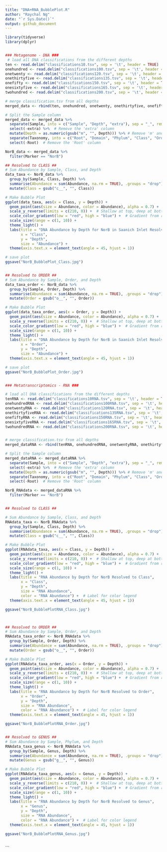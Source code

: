 ```yaml
---
title: "DNA+RNA_BubblePlot.R"
author: "Raychal Ng"
date: "`r Sys.Date()`"
output: github_document
---
```



```r
library(tidyverse)
library(dplyr)


### Metagenome - DNA ###
 # load all DNA classifications from the different depths
ten <- read.delim("classifications10.tsv", sep = '\t', header = TRUE) 
onehundred <- read.delim("classifications100.tsv", sep = '\t', header = TRUE)
onetwenty <- read.delim("classifications120.tsv", sep = '\t', header = TRUE)
onethirtyfive <- read.delim("classifications135.tsv", sep = '\t', header = TRUE)
onefifty <- read.delim("classifications150.tsv", sep = '\t', header = TRUE)
onesixtyfive <- read.delim("classifications165.tsv", sep = '\t', header = TRUE)
twohundred <- read.delim("classifications200.tsv", sep = '\t', header = TRUE)

# merge classification.tsv from all depths 
merged_data <- rbind(ten, onehundred, onetwenty, onethirtyfive, onefifty, onesixtyfive, twohundred)

# Split the Sample column
merged_data <- merged_data %>%
  separate(Sample, into = c("Sample", "Depth", "extra"), sep = "_", remove = FALSE) %>%
  select(-extra) %>%  # Remove the 'extra' column
  mutate(Depth = as.numeric(gsub("m", "", Depth))) %>% # Remove 'm' and convert to numeric
  separate(Taxonomy, into = c("Root", "Domain", "Phylum", "Class", "Order", "Family", "Genus", "Species"), sep = ";", fill = "right") %>%
  select(-Root)  # Remove the 'Root' column

NorB_data <- merged_data %>%
  filter(Marker == "NorB")

## Resolved to CLASS ##
# Sum Abundance by Sample, Class, and Depth
data_taxa <- NorB_data %>%
  group_by(Sample, Class, Depth) %>%
  summarise(Abundance = sum(Abundance, na.rm = TRUE), .groups = "drop") %>%
  mutate(Class = gsub("c__", "", Class))

# Make Bubble Plot
ggplot(data_taxa, aes(x = Class, y = Depth)) +
  geom_point(aes(size = Abundance, color = Abundance), alpha = 0.7) +  # Map color to Abundance
  scale_y_reverse(limits = c(210, 0)) +  # Shallow at top, deep at bottom
  scale_color_gradient(low = "red", high = "blue") +  # Gradient from red (low) to blue (high)
  scale_size(range = c(1, 10)) +
  theme_light() +
  labs(title = "DNA Abundance by Depth for NorB in Saanich Inlet Resolved to Class",
       x = "Class",
       y = "Depth",
       size = "Abundance") +
  theme(axis.text.x = element_text(angle = 45, hjust = 1))

# save plot
ggsave("NorB_BubblePlot_Class.jpg")


## Resolved to ORDER ##
# Sum Abundance by Sample, Order, and Depth
data_taxa_order <- NorB_data %>%
  group_by(Sample, Order, Depth) %>%
  summarise(Abundance = sum(Abundance, na.rm = TRUE), .groups = "drop") %>%
  mutate(Order = gsub("o__", "", Order))

# Make Bubble Plot
ggplot(data_taxa_order, aes(x = Order, y = Depth)) +
  geom_point(aes(size = Abundance, color = Abundance), alpha = 0.7) +  # Map color to Abundance
  scale_y_reverse(limits = c(210, 0)) +  # Shallow at top, deep at bottom
  scale_color_gradient(low = "red", high = "blue") +  # Gradient from red (low) to blue (high)
  scale_size(range = c(1, 10)) +
  theme_light() +
  labs(title = "DNA Abundance by Depth for NorB in Saanich Inlet Resolved to Order",
       x = "Order",
       y = "Depth",
       size = "Abundance") +
  theme(axis.text.x = element_text(angle = 45, hjust = 1))

# save plot
ggsave("NorB_BubblePlot_Order.jpg")


### Metatranscriptomics - RNA ###

# load all DNA classifications from the different depths
tenRNA <- read.delim("classifications10RNA.tsv", sep = '\t', header = TRUE) 
onehundredRNA <- read.delim("classifications100RNA.tsv", sep = '\t', header = TRUE)
onetwentyRNA <- read.delim("classifications120RNA.tsv", sep = '\t', header = TRUE)
onethirtyfiveRNA <- read.delim("classifications135RNA.tsv", sep = '\t', header = TRUE)
onefiftyRNA <- read.delim("classifications150RNA.tsv", sep = '\t', header = TRUE)
onesixtyfiveRNA <- read.delim("classifications165RNA.tsv", sep = '\t', header = TRUE)
twohundredRNA <- read.delim("classifications200RNA.tsv", sep = '\t', header = TRUE)


# merge classification.tsv from all depths 
merged_dataRNA <- rbind(tenRNA, onehundredRNA, onetwentyRNA, onethirtyfiveRNA, onefiftyRNA, onesixtyfiveRNA, twohundredRNA)

# Split the Sample column
merged_dataRNA <- merged_dataRNA %>%
  separate(Sample, into = c("Sample", "Depth", "extra"), sep = "_", remove = FALSE) %>%
  select(-extra) %>%  # Remove the 'extra' column
  mutate(Depth = as.numeric(gsub("m", "", Depth))) %>% # Remove 'm' and convert to numeric
  separate(Taxonomy, into = c("Root", "Domain", "Phylum", "Class", "Order", "Family", "Genus", "Species"), sep = ";", fill = "right") %>%
  select(-Root)  # Remove the 'Root' column

NorB_RNAdata <- merged_dataRNA %>%
  filter(Marker == "NorB")


## Resolved to CLASS ##

# Sum Abundance by Sample, Class, and Depth
RNAdata_taxa <- NorB_RNAdata %>%
  group_by(Sample, Class, Depth) %>%
  summarise(Abundance = sum(Abundance, na.rm = TRUE), .groups = "drop") %>%
  mutate(Class = gsub("c__", "", Class))

# Make Bubble Plot
ggplot(RNAdata_taxa, aes(x = Class, y = Depth)) +
  geom_point(aes(size = Abundance, color = Abundance), alpha = 0.7) +  # Map color to Abundance
  scale_y_reverse(limits = c(210, 0)) +  # Shallow at top, deep at bottom
  scale_color_gradient(low = "red", high = "blue") +  # Gradient from red (low) to blue (high)
  scale_size(range = c(1, 10)) +
  theme_light() +
  labs(title = "RNA Abundance by Depth for NorB Resolved to Class",
       x = "Class",
       y = "Depth",
       size = "RNA Abundance",
       color = "RNA Abundance") +  # Label for color legend
  theme(axis.text.x = element_text(angle = 45, hjust = 1))

ggsave("NorB_BubblePlotRNA_Class.jpg")



## Resolved to ORDER ##
# Sum Abundance by Sample, Order, and Depth
RNAdata_taxa_order <- NorB_RNAdata %>%
  group_by(Sample, Order, Depth) %>%
  summarise(Abundance = sum(Abundance, na.rm = TRUE), .groups = "drop") %>%
  mutate(Order = gsub("o__", "", Order))

# Make Bubble Plot
ggplot(RNAdata_taxa_order, aes(x = Order, y = Depth)) +
  geom_point(aes(size = Abundance, color = Abundance), alpha = 0.7) +  # Map color to Abundance
  scale_y_reverse(limits = c(210, 0)) +  # Shallow at top, deep at bottom
  scale_color_gradient(low = "red", high = "blue") +  # Gradient from red (low) to blue (high)
  scale_size(range = c(1, 10)) +
  theme_light() +
  labs(title = "RNA Abundance by Depth for NorB Resolved to Order",
       x = "Order",
       y = "Depth",
       size = "RNA Abundance",
       color = "RNA Abundance") +  # Label for color legend
  theme(axis.text.x = element_text(angle = 45, hjust = 1))

ggsave("NorB_BubblePlotRNA_Order.jpg")


## Resolved to GENUS ##
# Sum Abundance by Sample, Phylum, and Depth
RNAdata_taxa_genus <- NorB_RNAdata %>%
  group_by(Sample, Genus, Depth) %>%
  summarise(Abundance = sum(Abundance, na.rm = TRUE), .groups = "drop") %>%
  mutate(Genus = gsub("g__", "", Genus))

# Make Bubble Plot
ggplot(RNAdata_taxa_genus, aes(x = Genus, y = Depth)) +
  geom_point(aes(size = Abundance, color = Abundance), alpha = 0.7) +  # Map color to Abundance
  scale_y_reverse(limits = c(210, 0)) +  # Shallow at top, deep at bottom
  scale_color_gradient(low = "red", high = "blue") +  # Gradient from red (low) to blue (high)
  scale_size(range = c(1, 10)) +
  theme_light() +
  labs(title = "RNA Abundance by Depth for NorB Resolved to Genus",
       x = "Genus",
       y = "Depth",
       size = "RNA Abundance",
       color = "RNA Abundance") +  # Label for color legend
  theme(axis.text.x = element_text(angle = 45, hjust = 1))

ggsave("NorB_BubblePlotRNA_Genus.jpg")



```


```

